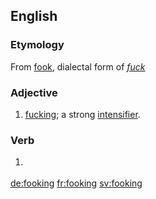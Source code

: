 ==English==

===Etymology===
From [[fook]], dialectal form of ''[[fuck]]''

===Adjective===
{{en-adj}}

# {{context|vulgar|Northern England|lang=en}} [[fucking]]; a strong [[intensifier]].

===Verb===
{{head|en|present participle}}

# {{context|vulgar|Northern England|lang=en}} {{present participle of|fook|lang=en|nocat=1}}

[[de:fooking]]
[[fr:fooking]]
[[sv:fooking]]